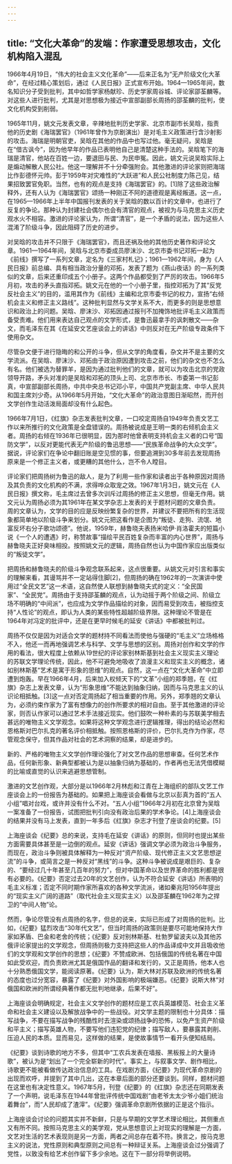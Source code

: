 ```yaml
---
---
---
```

title: “文化大革命”的发端：作家遭受思想攻击，文化机构陷入混乱
---



1966年4月19日，“伟大的社会主义文化革命”——后来正名为“无产阶级文化大革命”，在经过精心策划后，通过《人民日报》正式宣布开始。1964—1965年间，数名知识分子受到批判，其中如哲学家杨献珍、历史学家周谷城、评论家邵荃麟等。对这些人进行批判，尤其是对思想极为接近中宣部副部长周扬的邵荃麟的批判，使文化机构受到削弱。

1965年11月，姚文元发表文章，辛辣地批判历史学家、北京市副市长吴晗，指责他的历史剧《海瑞罢官》（1961年曾作为京剧演出）是对毛主义政策进行含沙射影的攻击。海瑞是明朝官吏，吴晗在其他的作品中也写过他。毫无疑问，吴晗是在“借古讽今”，因为他早年的作品已表明他自己是清楚这种手法的。吴晗笔下的海瑞是清官，他站在百姓一边，要退田与民、为民申冤。因此，姚文元说吴晗实际上是煽动解散人民公社。他这一理解并不十分牵强附会。其他激进的评论家则把海瑞比作彭德怀元帅。彭于1959年对灾难性的“大跃进”和人民公社制度力陈己见，结果招致罢官免职。当然，也有的观点是支持《海瑞罢官》的。[1]除了这些政治解释外，还有人认为《海瑞罢官》颂扬一种刚正不阿的道德观是离经叛道。这一点，在1965—1966年上半年中国报刊发表的关于吴晗的数以百计的文章中，也进行了反复的争论。那种认为封建社会偶尔也会有清官的观点，被视为与马克思主义历史观水火不相容。激进的评论家认为，所谓“清官”，是一个矛盾的说法，因为这些人混淆了阶级斗争，因此阻碍了历史的进步。

对吴晗的攻击并不只限于《海瑞罢官》，而且还祸及他的其他历史著作和评论文章。1961—1964年间，吴晗与北京市委成员廖沫沙、北京市委书记邓拓一起为《前线》撰写了一系列文章，定名为《三家村札记》；1961—1962年间，身为《人民日报》前总编、具有相当政治分量的邓拓，发表了题为《燕山夜话》的一系列类似的文章，后来还重印成五个小册子。这两个作品都受到了严厉的攻击。1966年5月初，攻击的矛头直指邓拓。姚文元在他的一个小册子里，指控邓拓为了其“反党反社会主义”的目的，滥用其作为《前线》主编和北京市委书记的权力，宣扬“右倾机会主义和修正主义路线”。这种批判显然与文学关系不大，而更多的则是思想意识和政治上的问题。吴晗、廖沫沙、邓拓因通过报刊不加掩饰地批评毛主义政策而备受责难。他们用来表达自己观点的文学形式，是鲁迅最拿手的讽刺散文——杂文，而毛泽东在其《在延安文艺座谈会上的讲话》中则反对在无产阶级专政条件下使用杂文。

尽管杂文便于进行隐晦的和公开的斗争，但从文学的角度看，杂文并不是主要的文学流派。在吴晗、廖沫沙、邓拓由于政治原因遭到攻击之前，他们的杂文也不怎么有名。他们被选为替罪羊，是因为通过批判他们的文章，就可以为攻击北京的党政领导开路，矛头对准的是吴晗和邓拓的顶头上司、北京市市长、市委第一书记彭真，中宣部副部长周扬，中共中央总书记邓小平，中国共产党副主席、中华人民共和国主席刘少奇。从1966年5月开始，“文化大革命”的政治意图日渐昭然，而开创文学创作生动活泼局面却没有什么起色。

1966年7月1日，《红旗》杂志发表批判文章，一口咬定周扬自1949年负责文艺工作以来所推行的文化政策是全盘错误的。周扬被说成是王明一类的右倾机会主义者。周扬的右倾在1936年已很明显，因为那时他曾表明支持机会主义者的口号“国防文学”，以反对更能代表无产阶级的鲁迅思想——“民族革命战争的大众文学”。据说，评论家们在争论中翻旧账是空见惯的事，但要追溯到30多年前去发现周扬原来是一个修正主义者，或更糟的其他什么，岂不令人瞠目。

评论家们把周扬树为鲁迅的敌人，是为了利用一些作家和读者出于各种原因对周扬及其负责的文化机构的不满，求得哗众取宠之效。1967年1月3日，姚文元在《人民日报》撰文称，毛主席过去曾多次训斥过周扬的修正主义思想，但毫无作用。姚文元认为周扬必须为其1961年在某文学杂志上发表的关于题材问题的文章负责。周的文章认为，文学的目的应是反映纷繁复杂的世界，并建议不要把所有的生活现象都简单地以阶级斗争来划分。姚文元把这看作是企图为“叛徒、走狗、流氓、地富反坏右分子歌功颂德”。他说，1959年，赫鲁晓夫表扬米哈伊·肖洛霍夫的短篇小说《一个人的遭遇》时，称赞故事“描绘平民百姓复杂而丰富的内心世界”，周扬与赫鲁晓夫正好臭味相投。按照姚文元的逻辑，周扬自然也认为中国作家应出版类似的“叛徒文学”。

把周扬和赫鲁晓夫的阶级斗争观念联系起来，这点很重要。从姚文元对引言和事实的理解来看，其谩骂并不一定站得住脚[2]，但周扬的确在1962年的一次演讲中使用过“全民文艺”这一术语，这自然使人联想到赫鲁晓夫式的定义：“全民国家”、“全民党”。周扬由于支持邵荃麟的观点，认为动摇于两个阶级之间、阶级立场不明确的“中间派”，也应成为文学作品描绘的对象，因而易受到攻击，被指控支持“人性论”的观点，即认为人类的某些特性超越阶级界限。这种理论不管是在1964年对冯定的批评中，还是在更早时候毛的延安《讲话》中都被批判过。

周扬不仅仅是因为对适合文学的题材持不同看法而使他与强硬的“毛主义”立场格格不入，他还一而再地强调艺术与科学、文学与思想的区别。周扬对创作和文学的作用的看法，很大程度上依赖从19世纪的评论家别林斯基到社会主义现实主义理论的苏联文学理论传统，因此，他不可避免地吸收了浪漫主义和现实主义的概念，诸如别林斯基“艺术是寓于形象的思维”的观点。自然，这一点在“文化大革命”中立即遭到炮轰。早在1966年4月，后来加入权倾天下的“文革”小组的郑季翘，在《红旗》杂志上发表文章，认为“形象思维”不能达到抽象归纳，因而与马克思主义的认识论相抵触。[3]这一点对否定周扬起了相当重要的作用。另外，郑季翘的文章认为，必须约束作家为了富有想像力的创作所要求的相对自由。至于其他激进的评论家，则否认作家可以通过艺术手法接近现实。他们鼓吹一种朴素的与苏联美学相去甚远的唯物主义文学观念。如果将这种文学观念进行逻辑推理，得出的结论必然和恩格斯对巴尔扎克的著名评价相抵触。按照恩格斯的评价，巴尔扎克作为作家，尽管观念保守，但其作品对社会的艺术洞察的结果，却是进步的。

新的、严格的唯物主义文学创作理论强化了对文艺作品的思想审查。任何艺术作品，任何新形象、新典型都被认为是以抽象归纳为基础的，作者再也无法凭借模糊的比喻或直觉的认识来逃避思想管制。

激进的文艺创作观，大部分是以1966年2月林彪和江青在上海组织的部队文艺工作座谈会上的一份报告为基础的。如果把上海座谈会看做与北京以彭真为首的“五人小组”唱对台戏，或许并没有什么不对。“五人小组”1966年2月初在北京曾为吴晗一案准备了一份报告，试图把批判引向没有政治后果的学术争论。[4]上海座谈会的结果并没有马上发表，直到一年多后《红旗》杂志才刊登了座谈会的纪要。[5]

上海座谈会《纪要》总的来说，支持毛在延安《讲话》的原则，但同时也提出某些方面需要具体甚至是一边倒的观点。延安《讲话》强调文学必须为政治斗争服务，而现在，政治斗争则被具体解释为一种反对“资产阶级、现代修正主义文艺思想逆流”的斗争，或简言之是一种反对“黑线”的斗争。这种斗争被说成是艰巨的、复杂的、“要经过几十年甚至几百年的努力”，但对中国革命以及世界革命的胜利都是很有必要的。《纪要》否定过去20年的文艺创作，认为不符合延安《讲话》所表明的毛主义标准；否定不同时期作家所喜欢的各种文学流派，诸如秦兆阳1956年提出的“现实主义广阔的道路”（取代社会主义现实主义）以及邵荃麟在1962年为之捍卫的“中间人物”论。

然而，争论尽管没有点周扬的名字，但总的说来，实际已形成了对周扬的批判。比如，《纪要》猛烈攻击“30年代文艺”，但当时周扬的政策则是要尽可能地保持大作家如茅盾、巴金和老舍的传统；《纪要》反对别林斯基、杜勃罗留波夫以及其他苏俄评论家提出的文学观念，但周扬则极力支持把这些人的作品译成中文并且吸收他们的文学观和文学创作的思想；《纪要》不赞成欧洲、包括俄国的传统名著在中国如此受欢迎，而负责欧洲尤其是俄国作品的翻译和发行的，又正是周扬，他本人也十分熟悉俄国文学，能阅读原著。《纪要》认为，斯大林对苏联及欧洲的传统名著的态度也过分宽容，暴露了《纪要》对外国影响的极端嫌恶。《纪要》说斯大林“对俄国和欧洲的所谓经典著作都无批判地继承，后果不好”。

上海座谈会明确规定，社会主义文学创作的题材应是工农兵英雄模范、社会主义革命和社会主义建设以及解放战争中的一些战役。对文学主题的限制也十分具体：描写战争，不要在描写战争的残酷性时去渲染或颂扬战争的恐怖，以免产生资产阶级和平主义；描写英雄人物，不要写他们违犯党的纪律；描写敌人，要暴露其剥削、压迫人民的本质。显而易见，这样做的结果，是使故事情节一看开头便知结局。

《纪要》谈到诗歌的地方不多，但其中“工农兵发表在墙报、黑板报上的大量诗歌”，被认为是“划出了一个完全崭新的时代”。事实上，与叙事文学、剧作相比，诗歌更不能被看做传达政治信息的工具。在戏剧方面，《纪要》为现代革命京剧的出现而欢呼，并提到了其中几出，这在本章后面的部分还要谈到。同样，题材问题在这里也有决定性意义。1967年5月，刊登《纪要》的《红旗》杂志还在同期发表了一个声明，说毛泽东在1944年曾批评传统中国戏剧“由老爷太太少爷小姐们统治着舞台”，而“人民却成了渣滓”。《纪要》强调革命京剧所依据的正是这个指示。

上海座谈会讨论的问题其实并不新鲜，只是与早期的文学艺术理论相比，其侧重点又有所不同。按照马克思主义的美学观，党从思想意识上对现实的理解是一方面，文艺对生活的艺术表现则是另一方面，两者之间总存在着不符。换言之，按马克思主义的说法，党性原则和典型原则之间总有一种辩证关系。上海座谈会过分强调了党性，以致没有给艺术创作留下多少余地。这在下一部分将举例说明。